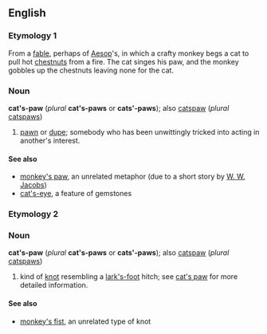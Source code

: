 {{wikipediapar|cat's paw}}
==English==
===Etymology 1===
From a [[fable]], perhaps of [[Wikipedia:Aesop|Aesop]]'s, in which a crafty monkey begs a cat to pull hot [[chestnut]]s from a fire. The cat singes his paw, and the monkey gobbles up the chestnuts leaving none for the cat.
===Noun===
'''cat<nowiki>'</nowiki>s-paw''' (''plural'' '''cat's-paws''' or '''cats'-paws'''); also [[catspaw]] (''plural'' [[catspaws]])
# [[pawn]] or [[dupe]]; somebody who has been unwittingly tricked into acting in another's interest. 
====See also====
*[[monkey's paw]], an unrelated metaphor (due to a short story by [[Wikipedia:W. W. Jacobs|W. W. Jacobs]])
*[[cat's-eye]], a feature of gemstones

===Etymology 2===
{{etystub}}
===Noun===
'''cat<nowiki>'</nowiki>s-paw''' (''plural'' '''cat's-paws''' or '''cats'-paws'''); also [[catspaw]] (''plural'' [[catspaws]])
# kind of [[knot]] resembling a [[lark's-foot]] hitch; see [[Wikipedia:cat's paw (knot)|cat's paw]] for more detailed information.

====See also====
*[[monkey's fist]], an unrelated type of knot